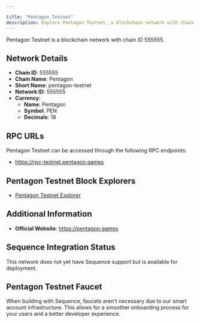 ```yaml
---

title: "Pentagon Testnet"
description: Explore Pentagon Testnet, a blockchain network with chain ID 555555. Learn about its native currency, Pentagon, and how to interact with the network.
---
```




Pentagon Testnet is a blockchain network with chain ID 555555.

## Network Details

- **Chain ID**: 555555
- **Chain Name**: Pentagon
- **Short Name**: pentagon-testnet
- **Network ID**: 555555
- **Currency**: 
  - **Name**: Pentagon
  - **Symbol**: PEN
  - **Decimals**: 18

## RPC URLs

Pentagon Testnet can be accessed through the following RPC endpoints:

- https://rpc-testnet.pentagon.games

## Pentagon Testnet Block Explorers

- [Pentagon Testnet Explorer](https://explorer-testnet.pentagon.games)

## Additional Information

- **Official Website**: https://pentagon.games

## Sequence Integration Status

This network does not yet have Sequence support but is available for deployment.

## Pentagon Testnet Faucet

When building with Sequence, faucets aren't necessary due to our smart account infrastructure. This allows for a smoother onboarding process for your users and a better developer experience.
